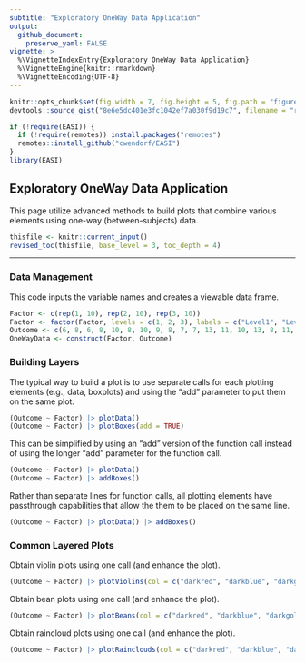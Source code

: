 ```yaml
---
subtitle: "Exploratory OneWay Data Application"
output:
  github_document:
    preserve_yaml: FALSE
vignette: >
  %\VignetteIndexEntry{Exploratory OneWay Data Application}
  %\VignetteEngine{knitr::rmarkdown}
  %\VignetteEncoding{UTF-8}
---
```


```r
knitr::opts_chunk$set(fig.width = 7, fig.height = 5, fig.path = "figures/", echo = TRUE, warning = FALSE, message = FALSE)
devtools::source_gist("8e6e5dc401e3fc1042ef7a030f9d19c7", filename = "revised_toc.R")
```

```r
if (!require(EASI)) {
  if (!require(remotes)) install.packages("remotes")
  remotes::install_github("cwendorf/EASI")
}
library(EASI)
```

## Exploratory OneWay Data Application

This page utilize advanced methods to build plots that combine various elements using one-way (between-subjects) data.

```r
thisfile <- knitr::current_input()
revised_toc(thisfile, base_level = 3, toc_depth = 4)
```

---

### Data Management

This code inputs the variable names and creates a viewable data frame.
```r
Factor <- c(rep(1, 10), rep(2, 10), rep(3, 10))
Factor <- factor(Factor, levels = c(1, 2, 3), labels = c("Level1", "Level2", "Level3"))
Outcome <- c(6, 8, 6, 8, 10, 8, 10, 9, 8, 7, 7, 13, 11, 10, 13, 8, 11, 14, 12, 11, 9, 16, 11, 12, 15, 13, 9, 14, 11, 10)
OneWayData <- construct(Factor, Outcome)
```

### Building Layers

The typical way to build a plot is to use separate calls for each plotting elements (e.g., data, boxplots) and using the "add" parameter to put them on the same plot.
```r
(Outcome ~ Factor) |> plotData()
(Outcome ~ Factor) |> plotBoxes(add = TRUE)
```

This can be simplified by using an "add" version of the function call instead of using the longer "add" parameter for the function call.
```r
(Outcome ~ Factor) |> plotData()
(Outcome ~ Factor) |> addBoxes()
```

Rather than separate lines for function calls, all plotting elements have passthrough capabilities that allow the them to be placed on the same line.
```r
(Outcome ~ Factor) |> plotData() |> addBoxes()
```

### Common Layered Plots

Obtain violin plots using one call (and enhance the plot).
```r
(Outcome ~ Factor) |> plotViolins(col = c("darkred", "darkblue", "darkgoldenrod"))
```

Obtain bean plots using one call (and enhance the plot).
```r
(Outcome ~ Factor) |> plotBeans(col = c("darkred", "darkblue", "darkgoldenrod"))
```

Obtain raincloud plots using one call (and enhance the plot).
```r
(Outcome ~ Factor) |> plotRainclouds(col = c("darkred", "darkblue", "darkgoldenrod"))
```

